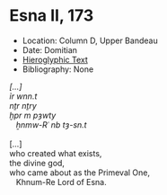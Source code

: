 # Esna II, 173 {-}



- Location: Column D, Upper Bandeau
- Date: Domitian
- [Hieroglyphic Text](https://www.ifao.egnet.net/uploads/publications/enligne/Temples-Esna002.pdf#page=363){target="_blank"}
- Bibliography: None


<style>
  .col2 {
    columns: 2 300px;         /* number of columns and width in pixels*/
    -webkit-columns: 2 300px; /* chrome, safari */
    -moz-columns: 2 300px;    /* firefox */
    -webkit-column-break-inside: avoid;
    -page-break-inside: avoid;
    -break-inside: avoid;
  }

</style>

<div class="col2">

| *[...]  *
| *ỉr wnn.t  *
| *nṯr nṯry  *
| *ḫpr m pȝwty  *
|    *ẖnmw-Rʿ nb tȝ-sn.t  *
| 
| [...]
| who created what exists,
| the divine god,
| who came about as the Primeval One,
|    Khnum-Re Lord of Esna.

</div>